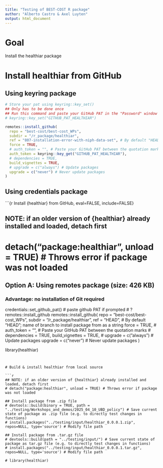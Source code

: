 ```yaml
---
title: "Testing of BEST-COST R package"
author: "Alberto Castro & Axel Luyten"
output: html_document
---
```


# Goal
 
Install the healthiar package

# Install healthiar from GitHub

## Using keyring package

```r

# Store your pat using keyring::key_set()
## Only has to be done once
## Run this command and paste your GitHub PAT in the "Password" window that opens
# keyring::key_set("GITHUB_PAT_HEALTHIAR")

remotes::install_github(
  repo = "best-cost/best-cost_WPs",
  subdir = "/r_package/healthiar",
  ref = "807-installation-error-with-niph-data-set", # By default "HEAD"; name of branch to install package from as a string
  force = TRUE,
  # auth_token = "", # Paste your GitHub PAT between the quotation marks
  auth_token = keyring::key_get("GITHUB_PAT_HEALTHIAR"),
  # dependencies = TRUE,
  build_vignettes = TRUE,
  # upgrade = c("always") # Update packages
  upgrade = c("never") # Never update packages
)

```

## Using credentials package

```{r Install {healthiar} from GitHub, eval=FALSE, include=FALSE}

## NOTE: if an older version of {healthiar} already installed and loaded, detach first 
# detach("package:healthiar", unload = TRUE) # Throws error if package was not loaded

## Option A: Using remotes package (size: 426 KB)
### Advantage: no installation of Git required
credentials::set_github_pat() # paste github PAT if prompted
# ?remotes::install_github
remotes::install_github(
  repo = "best-cost/best-cost_WPs",
  subdir = "/r_package/healthiar",
  ref = "HEAD", # By default "HEAD"; name of branch to install package from as a string
  force = TRUE,
  # auth_token = "", # Paste your GitHub PAT between the quotation marks
  # dependencies = TRUE,
  build_vignettes = TRUE,
  # upgrade = c("always") # Update packages
  upgrade = c("never") # Never update packages
)

library(healthiar)

```


# Build & install healthiar from local source

```r

## NOTE: if an older version of {healthiar} already installed and loaded, detach first 
# detach("package:healthiar", unload = TRUE) # Throws error if package was not loaded

## Install package from .zip file
# devtools::build(binary = TRUE, path = "../testing/Workshops_and_demos/2025_04_10_UBD_policy") # Save current state of package as .zip file (e.g. to directly test changes in functions)
# install.packages("../testing/input/healthiar_0.0.0.1.zip", repos=NULL, type='source') # Modify file path

## Install package from .tar.gz file
# devtools::build(path = "../testing/input/") # Save current state of package as tar.gz file (e.g. to directly test changes in functions)
# install.packages("../testing/input/healthiar_0.0.0.1.tar.gz", repos=NULL, type='source') # Modify file path

# library(healthiar)
```


